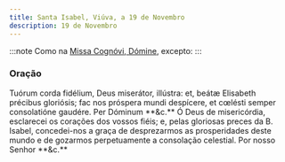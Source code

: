 ```yaml
---
title: Santa Isabel, Viúva, a 19 de Novembro
description: 19 de Novembro
---
```


:::note
Como na [Missa Cognóvi, Dómine](/missal/comum/24nemvirgensnemmartires), excepto:
:::

### Oração

<div class="grid grid-cols-2 gap-5">
  <span class="text-justify">
    Tuórum corda fidélium, Deus miserátor, illústra: et, beátæ Elisabeth
    précibus gloriósis; fac nos próspera mundi despícere, et cœlésti semper
    consolatióne gaudére. Per Dóminum **&c.**
  </span>
  <span class="text-justify">
    Ó Deus de misericórdia, esclarecei os corações dos vossos fiéis; e, pelas
    gloriosas preces da B. Isabel, concedei-nos a graça de desprezarmos as
    prosperidades deste mundo e de gozarmos perpetuamente a consolação
    celestial. Por nosso Senhor **&c.**
  </span>
</div>

